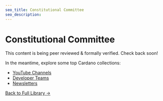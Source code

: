 ```yaml
---
seo_title: Constitutional Committee
seo_description:
---
```


# Constitutional Committee

This content is being peer reviewed & formally verified. Check back soon!

In the meantime, explore some top Cardano collections:

- [YouTube Channels](https://www.adastack.io/community/youtube)
- [Developer Teams](https://www.adastack.io/development/dev_teams)
- [Newsletters](https://www.adastack.io/community/newsletters)

[Back to Full Library →](https://www.adastack.io/all_pages)
